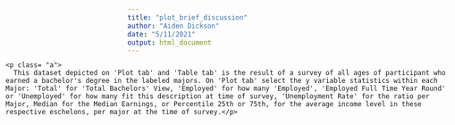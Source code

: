 ```yaml
---
title: "plot_brief_discussion"
author: "Aiden Dickson"
date: "5/11/2021"
output: html_document
---
```

<head>
<style>

p.a{
  font-family: verdana;
  font-size: 14px;
}

div.relative {
  position: relative;
  top: 150px;
  right: 300px;
  width: 800px;
  height: 100px;
} 

div.absolute {
  position: absolute;
  top: 150px;
  right: 150px;
  width: 800px;
  height: 100px;
  overflow-wrap: break-word;
  
}
</style>
</head>

<body>

<div class= "absolute">
    <p class= "a">
      This dataset depicted on 'Plot tab' and 'Table tab' is the result of a survey of all ages of participant who earned a bachelor's degree in the labeled majors. On 'Plot tab' select the y variable statistics within each Major: 'Total' for 'Total Bachelors' View, 'Employed' for how many 'Employed', 'Employed Full Time Year Round' or 'Unemployed' for how many fit this description at time of survey, 'Unemployment Rate' for the ratio per Major, Median for the Median Earnings, or Percentile 25th or 75th, for the average income level in these respective eschelons, per major at the time of survey.</p>
      
</div>

</body>